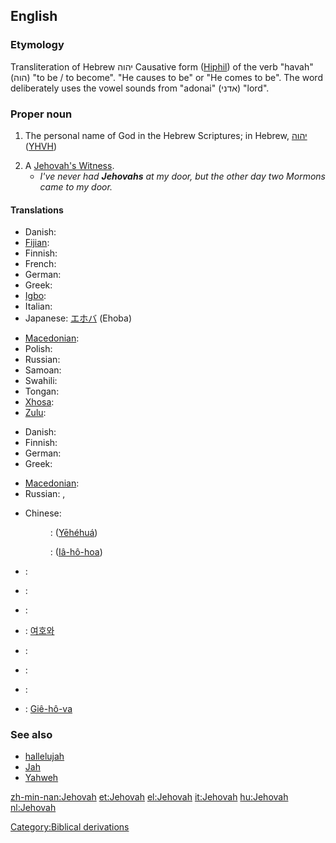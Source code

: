 ==English==

===Etymology===
Transliteration of Hebrew יהוה Causative form ([[Hiphil]]) of the verb "havah" (הוה) "to be / to become". "He causes to be" or "He comes to be".  The word deliberately uses the vowel sounds from "adonai" (אדני) "lord".

===Proper noun===
{{en-proper noun}}

# {{religion}} The personal name of God in the Hebrew Scriptures; in Hebrew, [[יהוה]] ([[YHVH]])
# A [[Jehovah's Witness]].
#* ''I've never had '''Jehovahs''' at my door, but the other day two Mormons came to my door.''

====Translations====
{{trans-top|name of God}}
* Danish: {{t|da|Jehova}}
* [[Fijian]]: {{t|fj|Jiova }}
* Finnish: {{t-|fi|Jehova}}
* French: {{t|fr|Jéhovah }}
* German: {{t+|de|Jehova}}
* Greek: {{t+|el|Ιεχωβά|m|tr=Iechová|sc=Grek}}
* [[Igbo]]: {{tø|ig|Jehova }}
* Italian: {{t|it|Geova}}
* Japanese: [[エホバ]] (Ehoba)
{{trans-mid}}
* [[Macedonian]]: {{t|mk|Јехова|m|tr=Jehóva|sc=Cyrl|xs=Macedonian}}
* Polish: {{t|pl|Jehowa|m}}
* Russian: {{t|ru|Иегова|m|tr=Ijegóva|sc=Cyrl}}
* Samoan: {{t|sm|Ieova }}
* Swahili: {{t|sw|Yehova }}
* Tongan: {{t|to|Jihova }}
* [[Xhosa]]: {{t|xh|uYehova }}
* [[Zulu]]: {{t|zu|uJehova }}
{{trans-bottom}}

{{trans-top|Jehova's Witness}}
* Danish: {{t|da|Jehovas Vidner|p}}
* Finnish: {{t+|fi|Jehovan todistaja}}
* German: {{t+|de|Jehovas Zeugen}}
* Greek: {{t+|el|Μάρτυρες του Ιεχωβά|m|p|tr=Mártires tou Iechová|sc=Grek}}
{{trans-mid}}
* [[Macedonian]]: {{t|mk|Јеховин сведок|m|tr=Jéhovin svédok|sc=Cyrl|xs=Macedonian}}
* Russian: {{t|ru|свидетель Иеговы|m|tr=svid'ét'el' Ijegóvy|sc=Cyrl}}, {{t|ru|иеговист|m|tr=ijegovíst|sc=Cyrl}}
{{trans-bottom}}

{{checktrans-top}}
* Chinese:
*: {{ttbc|Mandarin}}: {{zh-ts|耶和華|耶和华}} ([[Yēhéhuá]])
*: {{ttbc|Min Nan}}: {{zh-ts|耶和華|耶和华}} ([[Iâ-hô-hoa]])
* {{ttbc|French}}: {{t+|fr|Jéhovah}}
* {{ttbc|Hebrew}}: {{t+|he|יהוה|sc=Hebr}}
* {{ttbc|Italian}}: {{t+|it|Geova}}
{{checktrans-mid}}
* {{ttbc|Korean}}: [[여호와]]
* {{ttbc|Latin}}: {{t-|la|Iehova}}
* {{ttbc|Slovak}}: {{t-|sk|Jehova|m}}
* {{ttbc|Spanish}}: {{t+|es|Jehová|m}}
* {{ttbc|Vietnamese}}: [[Giê-hô-va]]
{{checktrans-bottom}}

===See also===
* [[hallelujah]]
* [[Jah]]
* [[Yahweh]]

[[Category:Biblical derivations]]

[[zh-min-nan:Jehovah]]
[[et:Jehovah]]
[[el:Jehovah]]
[[it:Jehovah]]
[[hu:Jehovah]]
[[nl:Jehovah]]